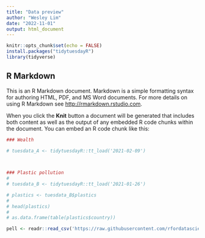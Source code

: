 ```yaml
---
title: "Data preview"
author: "Wesley Lim"
date: "2022-11-01"
output: html_document
---
```


```r
knitr::opts_chunk$set(echo = FALSE)
install.packages("tidytuesdayR")
library(tidyverse)
```

## R Markdown

This is an R Markdown document. Markdown is a simple formatting syntax for authoring HTML, PDF, and MS Word documents. For more details on using R Markdown see <http://rmarkdown.rstudio.com>.

When you click the **Knit** button a document will be generated that includes both content as well as the output of any embedded R code chunks within the document. You can embed an R code chunk like this:

```r
### Wealth

# tuesdata_A <- tidytuesdayR::tt_load('2021-02-09')

    
```



```r
### Plastic pollution
# 
# tuesdata_B <- tidytuesdayR::tt_load('2021-01-26')

```

```r

# plastics <- tuesdata_B$plastics
# 
# head(plastics)
# 
# as.data.frame(table(plastics$country))

```




```r

pell <- readr::read_csv('https://raw.githubusercontent.com/rfordatascience/tidytuesday/master/data/2022/2022-08-30/pell.csv')


```





```python






```

